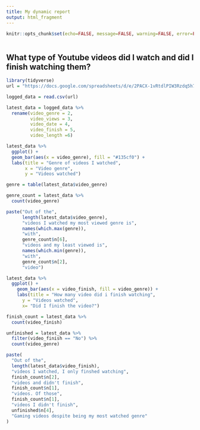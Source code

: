 ---
title: My dynamic report
output: html_fragment
---

```{r setup, include=FALSE}
knitr::opts_chunk$set(echo=FALSE, message=FALSE, warning=FALSE, error=FALSE)

```

```{css}

```

## What type of Youtube videos did I watch and did I finish watching them?

```{r}
library(tidyverse)
url = "https://docs.google.com/spreadsheets/d/e/2PACX-1vRtdlPIW3Rzdq5h7ztubvq_i84p20pmnhkUi_p10nMorNEo-NyOdWMdQQGk7U0szyBkVwEs7T03Fs63/pub?gid=1198682463&single=true&output=csv"

logged_data = read.csv(url)

latest_data = logged_data %>%
  rename(video_genre = 2,
         video_views = 3,
         video_date = 4,
         video_finish = 5,
         video_length =6)

latest_data %>%
  ggplot() +
  geom_bar(aes(x = video_genre), fill = "#135cf0") +
  labs(title = "Genre of videos I watched",
       x = "Video genre",
       y = "Videos watched")

genre = table(latest_data$video_genre)

genre_count = latest_data %>% 
  count(video_genre)

paste("Out of the",
      length(latest_data$video_genre),
      "videos I watched my most viewed genre is", 
      names(which.max(genre)),
      "with",
      genre_count$n[6],
      "videos and my least viewed is",
      names(which.min(genre)),
      "with",
      genre_count$n[2],
      "video")

```

```{r}
latest_data %>%
  ggplot() +
    geom_bar(aes(x = video_finish, fill = video_genre)) +
    labs(title = "How many video did i finish watching",
      y = "Videos watched",
      x= "Did I finish the video?")

finish_count = latest_data %>% 
  count(video_finish)

unfinished = latest_data %>%
  filter(video_finish == "No") %>%
  count(video_genre)

paste(
  "Out of the",
  length(latest_data$video_finish),
  "videos I watched, I only finshed watching",
  finish_count$n[2],
  "videos and didn't finish",
  finish_count$n[1],
  "videos. Of those",
  finish_count$n[1],
  "videos I didn't finish",
  unfinished$n[4],
  "Gaming videos despite being my most watched genre"
)
```
